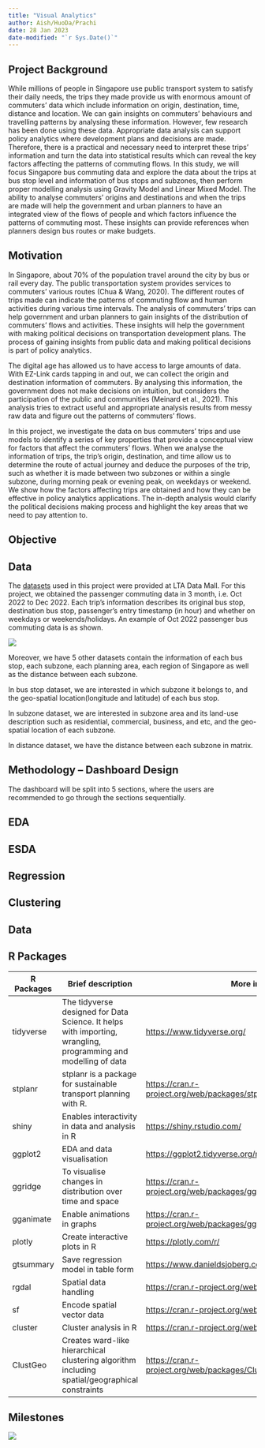 ```yaml
---
title: "Visual Analytics"
author: Aish/HuoDa/Prachi
date: 28 Jan 2023
date-modified: "`r Sys.Date()`"
---
```


## Project Background

While millions of people in Singapore use public transport system to satisfy their daily needs, the trips they made provide us with enormous amount of commuters' data which include information on origin, destination, time, distance and location. We can gain insights on commuters' behaviours and travelling patterns by analysing these information. However, few research has been done using these data. Appropriate data analysis can support policy analytics where development plans and decisions are made. Therefore, there is a practical and necessary need to interpret these trips' information and turn the data into statistical results which can reveal the key factors affecting the patterns of commuting flows. In this study, we will focus Singapore bus commuting data and explore the data about the trips at bus stop level and information of bus stops and subzones, then perform proper modelling analysis using Gravity Model and Linear Mixed Model. The ability to analyse commuters' origins and destinations and when the trips are made will help the government and urban planners to have an integrated view of the flows of people and which factors influence the patterns of commuting most. These insights can provide references when planners design bus routes or make budgets.

## Motivation

In Singapore, about 70% of the population travel around the city by bus or rail every day. The public transportation system provides services to commuters' various routes (Chua & Wang, 2020). The different routes of trips made can indicate the patterns of commuting flow and human activities during various time intervals. The analysis of commuters' trips can help government and urban planners to gain insights of the distribution of commuters' flows and activities. These insights will help the government with making political decisions on transportation development plans. The process of gaining insights from public data and making political decisions is part of policy analytics.

The digital age has allowed us to have access to large amounts of data. With EZ-Link cards tapping in and out, we can collect the origin and destination information of commuters. By analysing this information, the government does not make decisions on intuition, but considers the participation of the public and communities (Meinard et al., 2021). This analysis tries to extract useful and appropriate analysis results from messy raw data and figure out the patterns of commuters' flows.

In this project, we investigate the data on bus commuters' trips and use models to identify a series of key properties that provide a conceptual view for factors that affect the commuters' flows. When we analyse the information of trips, the trip's origin, destination, and time allow us to determine the route of actual journey and deduce the purposes of the trip, such as whether it is made between two subzones or within a single subzone, during morning peak or evening peak, on weekdays or weekend. We show how the factors affecting trips are obtained and how they can be effective in policy analytics applications. The in-depth analysis would clarify the political decisions making process and highlight the key areas that we need to pay attention to.

## Objective

## Data

The [datasets](https://drive.google.com/drive/folders/1pEsy5ATAW61p7MZLz6g7WVz86w9hU4_r) used in this project were provided at LTA Data Mall. For this project, we obtained the passenger commuting data in 3 month, i.e. Oct 2022 to Dec 2022. Each trip's information describes its original bus stop, destination bus stop, passenger's entry timestamp (in hour) and whether on weekdays or weekends/holidays. An example of Oct 2022 passenger bus commuting data is as shown.

![](images/trip%20dataset.jpg)

Moreover, we have 5 other datasets contain the information of each bus stop, each subzone, each planning area, each region of Singapore as well as the distance between each subzone.

In bus stop dataset, we are interested in which subzone it belongs to, and the geo-spatial location(longitude and latitude) of each bus stop.

In subzone dataset, we are interested in subzone area and its land-use description such as residential, commercial, business, and etc, and the geo-spatial location of each subzone.

In distance dataset, we have the distance between each subzone in matrix.

## Methodology -- Dashboard Design

The dashboard will be split into 5 sections, where the users are recommended to go through the sections sequentially.

::: panel-tabset
## EDA

## ESDA

## Regression

## Clustering

## Data
:::

## R Packages

| R Packages | Brief description                                                                                              | More information                                                               |
|------------------|------------------------------|------------------------|
| tidyverse  | The tidyverse designed for Data Science. It helps with importing, wrangling, programming and modelling of data | <https://www.tidyverse.org/>                                                   |
| stplanr    | stplanr is a package for sustainable transport planning with R.                                                | <https://cran.r-project.org/web/packages/stplanr/vignettes/stplanr-paper.html> |
| shiny      | Enables interactivity in data and analysis in R                                                                | <https://shiny.rstudio.com/>                                                   |
| ggplot2    | EDA and data visualisation                                                                                     | <https://ggplot2.tidyverse.org/reference/>                                     |
| ggridge    | To visualise changes in distribution over time and space                                                       | <https://cran.r-project.org/web/packages/ggridges/vignettes/introduction.html> |
| gganimate  | Enable animations in graphs                                                                                    | <https://cran.r-project.org/web/packages/gganimate/gganimate.pdf>              |
| plotly     | Create interactive plots in R                                                                                  | <https://plotly.com/r/>                                                        |
| gtsummary  | Save regression model in table form                                                                            | <https://www.danieldsjoberg.com/gtsummary/>                                    |
| rgdal      | Spatial data handling                                                                                          | <https://cran.r-project.org/web/packages/rgdal/rgdal.pdf>                      |
| sf         | Encode spatial vector data                                                                                     | <https://cran.r-project.org/web/packages/sf/sf.pdf>                            |
| cluster    | Cluster analysis in R                                                                                          | <https://cran.r-project.org/web/packages/cluster/cluster.pdf>                  |
| ClustGeo   | Creates ward-like hierarchical clustering algorithm including spatial/geographical constraints                 | <https://cran.r-project.org/web/packages/ClustGeo/ClustGeo.pdf>                |

## Milestones

![](images/milestone.jpg)
